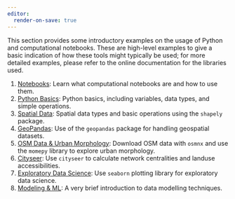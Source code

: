 ```yaml
---
editor:
  render-on-save: true
---
```


This section provides some introductory examples on the usage of Python and computational notebooks. These are high-level examples to give a basic indication of how these tools might typically be used; for more detailed examples, please refer to the online documentation for the libraries used.

1. [Notebooks](1_notebooks.qmd): Learn what computational notebooks are and how to use them.
2. [Python Basics](2_basics.qmd): Python basics, including variables, data types, and simple operations.
3. [Spatial Data](3_spatial.qmd): Spatial data types and basic operations using the `shapely` package.
4. [GeoPandas](4_geopandas.qmd): Use of the `geopandas` package for handling geospatial datasets.
5. [OSM Data & Urban Morphology](5_ecosystem.qmd): Download OSM data with `osmnx` and use the `momepy` library to explore urban morphology.
6. [Cityseer](6_cityseer.qmd): Use `cityseer` to calculate network centralities and landuse accessibilities.
7. [Exploratory Data Science](7_data_science.ipynb): Use `seaborn` plotting library for exploratory data science.
8. [Modeling & ML](8_models.ipynb): A very brief introduction to data modelling techniques.
